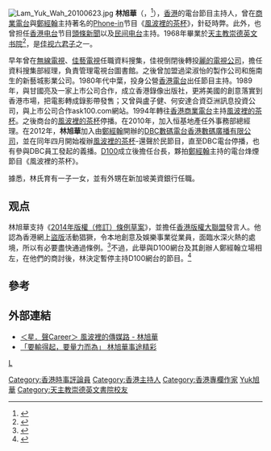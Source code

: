 [[File:Lam_Yuk_Wah_20100623.jpg|thumb]]
'''林旭華'''（{{Lang-en|Peter Lam Yuk Wah}}，{{bd|1950年|}}<ref>{{cite news |title=何鉅華朱克林旭華 突被拘控非法集會 |url=https://mmis.hkpl.gov.hk/coverpage/-/coverpage/view?_coverpage_WAR_mmisportalportlet_hsf=%E4%BD%95%E9%89%85%E8%8F%AF&p_r_p_-1078056564_c=QF757YsWv5%2FH7zGe%2FKF%2BFLCzemm3agyb&_coverpage_WAR_mmisportalportlet_o=1&_coverpage_WAR_mmisportalportlet_actual_q=%28%20verbatim_dc.collection%3A%28%22Old%5C%20HK%5C%20Newspapers%22%29%20%29%20AND+%28%20%28%20allTermsMandatory%3A%28true%29%20OR+all_dc.title%3A%28%E4%BD%95%E9%89%85%E8%8F%AF%29%20OR+all_dc.creator%3A%28%E4%BD%95%E9%89%85%E8%8F%AF%29%20OR+all_dc.contributor%3A%28%E4%BD%95%E9%89%85%E8%8F%AF%29%20OR+all_dc.subject%3A%28%E4%BD%95%E9%89%85%E8%8F%AF%29%20OR+fulltext%3A%28%E4%BD%95%E9%89%85%E8%8F%AF%29%20OR+all_dc.description%3A%28%E4%BD%95%E9%89%85%E8%8F%AF%29%20%29%20%29&_coverpage_WAR_mmisportalportlet_sort_field=score&_coverpage_WAR_mmisportalportlet_sort_order=desc |page=1 |language= |publisher=工商晚報 | date=1978-10-03 |accessdate=2022-01-29 |quote= }}</ref>），[[香港|香港]]的電台節目主持人，曾在[[商業電台|商業電台]]與[[鄭經翰|鄭經翰]]主持著名的[[Phone-in|Phone-in]]节目《[[風波裡的茶杯|風波裡的茶杯]]》，針砭時弊。此外，也曾担任[[香港电台|香港电台]]节目[[頭條新聞_(香港電台)|頭條新聞]]以及[[民间电台|民间电台]]主持。1968年畢業於[[天主教崇德英文书院|天主教崇德英文书院]]<ref>{{cite web |url=http://www.stcaa.org.hk/stcaa/about-stcaa/ |title=歷任執行委員 |date= |website= |publisher=天主教崇德英文書院校友會 |access-date=2021-07-16 |quote= |archive-date=2021-07-17 |archive-url=https://web.archive.org/web/20210717135426/http://www.stcaa.org.hk/stcaa/about-stcaa/ |dead-url=no }}</ref>，是[[佳视六君子|佳视六君子]]之一。

早年曾在[[無線電視|無線電視]]、[[佳藝電視|佳藝電視]]任職資料搜集，佳視倒閉後轉投[[亞洲電視|麗的電視公司]]，擔任資料搜集部經理，負責管理電視台圖書館。之後曾加盟過梁淑怡的製作公司和施南生的新藝城影業公司。1980年代中葉，投身公營[[香港電台|香港電台]]出任節目主持。1989年，與甘國亮及一家上市公司合作，成立香港錄像出版社，更將美國的創意落實到香港市場，把電影轉成錄影帶發售；又曾與盧子健、何安達合資亞洲訊息投資公司，與上市公司合作ask100.com網站。1994年轉往[[香港商業電台|香港商業電台]]主持[[風波裡的茶杯|風波裡的茶杯]]。之後商台的[[風波裡的茶杯|風波裡的茶杯]]停播。在2010年，加入恒基地產任外事務部總經理。在2012年，'''林旭華'''加入由[[鄭經翰|鄭經翰]]開辦的[[DBC數碼電台|DBC數碼電台]][[香港數碼廣播有限公司|香港數碼廣播有限公司]]，並在同年四月開始複辦[[風波裡的茶杯|風波裡的茶杯]]-還聲於民節目，直至DBC電台停播，也有參與DBC員工發起的義播。[[D100|D100]]成立後擔任台長，夥拍[[鄭經翰|鄭經翰]]主持的電台烽煙節目《風波裡的茶杯》。

據悉，林氏育有一子一女，並有外甥在新加坡美資銀行任職。

==观点==
林旭華支持《[[2014年版權（修訂）條例草案|2014年版權（修訂）條例草案]]》，並擔任[[香港版權大聯盟|香港版權大聯盟]]發言人。他認為香港網上[[盜版|盜版]]活動猖獗，令本地創意及娛樂事業從業員，面臨水深火熱的處境，所以有必要盡快通過條例。<ref>{{Cite web |url=http://www.passiontimes.hk/article/01-21-2016/28266 |title=網絡廿三條審議再流會　曾鈺成未決定剪布 |access-date=2016-01-21 |archive-date=2017-06-03 |archive-url=https://web.archive.org/web/20170603110306/http://www.passiontimes.hk/article/01-21-2016/28266 |dead-url=no }}</ref>不過，此舉與D100網台及其創辦人鄭經翰立場相左，在他們的商討後，林決定暫停主持D100網台的節目。<ref>{{Cite web |url=http://news.mingpao.com/ins/instantnews/web_tc/article/20151214/s00001/1450099143526 |title=【網絡23條】與D100立場分歧　鄭經翰：暫停林旭華主持節目 |access-date=2016-01-21 |archive-date=2017-03-05 |archive-url=https://web.archive.org/web/20170305002429/http://news.mingpao.com/ins/instantnews/web_tc/article/20151214/s00001/1450099143526 |dead-url=no }}</ref>

==參考==
{{reflist}}

==外部連結==
* [http://www.hkgoodjobs.com/interview.php?p=297&cat_id=12 ＜星．聲Career＞ 風波裡的傳媒路 - 林旭華] {{Wayback|url=http://www.hkgoodjobs.com/interview.php?p=297&cat_id=12 |date=20190609130128 }}
* [http://hknews.hksyu.edu/index.php/%E3%80%8C%E8%A6%81%E8%BC%B8%E5%BE%97%E8%B5%B7%EF%BC%8C%E8%A6%81%E9%87%8F%E5%8A%9B%E8%80%8C%E7%82%BA%E3%80%8D_%E6%9E%97%E6%97%AD%E8%8F%AF%E4%BA%8B%E9%80%94%E7%B2%BE%E5%BD%A9 「要輸得起，要量力而為」 林旭華事途精彩] {{Wayback|url=http://hknews.hksyu.edu/index.php/%E3%80%8C%E8%A6%81%E8%BC%B8%E5%BE%97%E8%B5%B7%EF%BC%8C%E8%A6%81%E9%87%8F%E5%8A%9B%E8%80%8C%E7%82%BA%E3%80%8D_%E6%9E%97%E6%97%AD%E8%8F%AF%E4%BA%8B%E9%80%94%E7%B2%BE%E5%BD%A9 |date=20190601192651 }}

[[Category:香港時事評論員|Category:香港時事評論員]]
[[Category:香港主持人|Category:香港主持人]]
[[Category:香港專欄作家|Category:香港專欄作家]]
[[Category:林姓|Yuk旭華]]
[[category:香港潮汕人|L]]
[[Category:天主教崇德英文書院校友|Category:天主教崇德英文書院校友]]